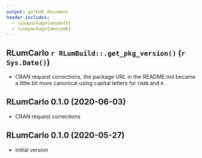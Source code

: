 ```yaml
---
output: github_document
header-includes:
  - \usepackage{amsmath}
  - \usepackage{amssymb}
---
```

<!-- NEWS.md was auto-generated by NEWS.Rmd. Please DO NOT edit by hand!-->

## RLumCarlo `r RLumBuild::.get_pkg_version()` (`r Sys.Date()`)

* CRAN request corrections, the package URL in the README.md became a little bit more canonical 
using capital letters for `CRAN` and `R`.

## RLumCarlo 0.1.0 (2020-06-03)

* CRAN request corrections

## RLumCarlo 0.1.0 (2020-05-27)

* Initial version

